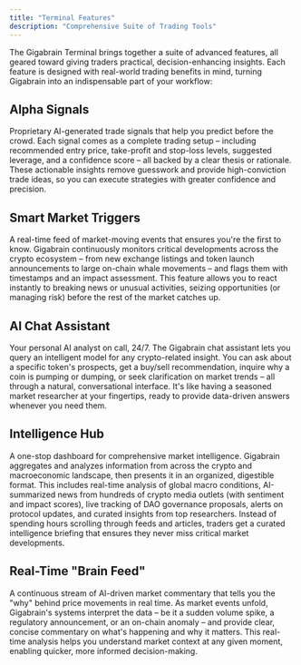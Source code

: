 ```yaml
---
title: "Terminal Features"
description: "Comprehensive Suite of Trading Tools"
---
```


The Gigabrain Terminal brings together a suite of advanced features, all geared toward giving traders practical, decision-enhancing insights. Each feature is designed with real-world trading benefits in mind, turning Gigabrain into an indispensable part of your workflow:

## Alpha Signals
Proprietary AI-generated trade signals that help you predict before the crowd. Each signal comes as a complete trading setup – including recommended entry price, take-profit and stop-loss levels, suggested leverage, and a confidence score – all backed by a clear thesis or rationale. These actionable insights remove guesswork and provide high-conviction trade ideas, so you can execute strategies with greater confidence and precision.

## Smart Market Triggers
A real-time feed of market-moving events that ensures you're the first to know. Gigabrain continuously monitors critical developments across the crypto ecosystem – from new exchange listings and token launch announcements to large on-chain whale movements – and flags them with timestamps and an impact assessment. This feature allows you to react instantly to breaking news or unusual activities, seizing opportunities (or managing risk) before the rest of the market catches up.

## AI Chat Assistant
Your personal AI analyst on call, 24/7. The Gigabrain chat assistant lets you query an intelligent model for any crypto-related insight. You can ask about a specific token's prospects, get a buy/sell recommendation, inquire why a coin is pumping or dumping, or seek clarification on market trends – all through a natural, conversational interface. It's like having a seasoned market researcher at your fingertips, ready to provide data-driven answers whenever you need them.

## Intelligence Hub
A one-stop dashboard for comprehensive market intelligence. Gigabrain aggregates and analyzes information from across the crypto and macroeconomic landscape, then presents it in an organized, digestible format. This includes real-time analysis of global macro conditions, AI-summarized news from hundreds of crypto media outlets (with sentiment and impact scores), live tracking of DAO governance proposals, alerts on protocol updates, and curated insights from top researchers. Instead of spending hours scrolling through feeds and articles, traders get a curated intelligence briefing that ensures they never miss critical market developments.

## Real-Time "Brain Feed"
A continuous stream of AI-driven market commentary that tells you the "why" behind price movements in real time. As market events unfold, Gigabrain's systems interpret the data – be it a sudden volume spike, a regulatory announcement, or an on-chain anomaly – and provide clear, concise commentary on what's happening and why it matters. This real-time analysis helps you understand market context at any given moment, enabling quicker, more informed decision-making. 